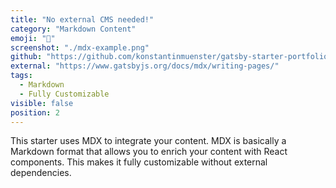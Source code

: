 ---
title: "No external CMS needed!"
category: "Markdown Content"
emoji: "📓"
screenshot: "./mdx-example.png"
github: "https://github.com/konstantinmuenster/gatsby-starter-portfolio-minimal"
external: "https://www.gatsbyjs.org/docs/mdx/writing-pages/"
tags:
  - Markdown
  - Fully Customizable
visible: false
position: 2
---

This starter uses MDX to integrate your content. MDX is basically a Markdown format that allows you to enrich your content with React components. This makes it fully customizable without external dependencies.
